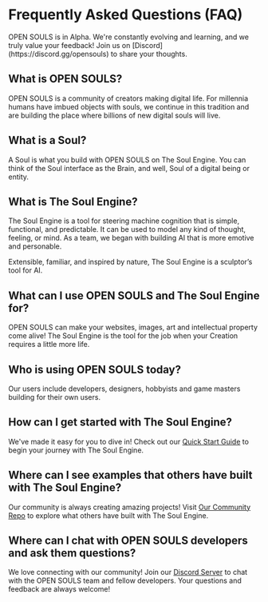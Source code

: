 
# Frequently Asked Questions (FAQ)

<Callout type="warning" emoji="⚠️">
  OPEN SOULS is in Alpha. We're constantly evolving and learning, and we truly value your feedback! Join us on [Discord](https://discord.gg/opensouls) to share your thoughts.
</Callout>

## What is OPEN SOULS?
OPEN SOULS is a community of creators making digital life. For millennia humans have imbued objects with souls, we continue in this tradition and are building the place where billions of new digital souls will live.

## What is a Soul?

A Soul is what you build with OPEN SOULS on The Soul Engine. You can think of the Soul interface as the Brain, and well, Soul of a digital being or entity.

## What is The Soul Engine?
The Soul Engine is a tool for steering machine cognition that is simple, functional, and predictable. It can be used to model any kind of thought, feeling, or mind. As a team, we began with building AI that is more emotive and personable.

Extensible, familiar, and inspired by nature, The Soul Engine is a sculptor’s tool for AI.

## What can I use OPEN SOULS and The Soul Engine for?
OPEN SOULS can make your websites, images, art and intellectual property come alive! The Soul Engine is the tool for the job when your Creation requires a little more life.

## Who is using OPEN SOULS today?
Our users include developers, designers, hobbyists and game masters building for their own users.

## How can I get started with The Soul Engine?
We've made it easy for you to dive in! Check out our [Quick Start Guide](https://docs.souls.chat/) to begin your journey with The Soul Engine.

## Where can I see examples that others have built with The Soul Engine?
Our community is always creating amazing projects! Visit [Our Community Repo](https://github.com/opensouls/community/tree/main/library) to explore what others have built with The Soul Engine.

## Where can I chat with OPEN SOULS developers and ask them questions?
We love connecting with our community! Join our [Discord Server](https://discord.gg/opensouls) to chat with the OPEN SOULS team and fellow developers. Your questions and feedback are always welcome!
